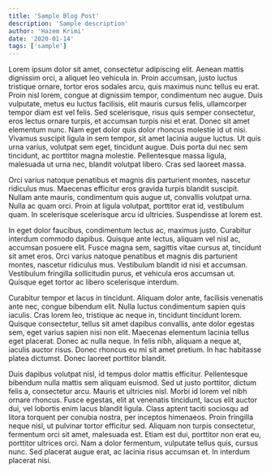```yaml
---
title: 'Sample Blog Post'
description: 'Sample description'
author: 'Hazem Krimi'
date: '2020-01-14'
tags: ['sample']
---
```


Lorem ipsum dolor sit amet, consectetur adipiscing elit. Aenean mattis dignissim orci, a aliquet leo vehicula in. Proin accumsan, justo luctus tristique ornare, tortor eros sodales arcu, quis maximus nunc tellus eu erat. Proin nisl lorem, congue at dignissim tempor, condimentum nec augue. Duis vulputate, metus eu luctus facilisis, elit mauris cursus felis, ullamcorper tempor diam est vel felis. Sed scelerisque, risus quis semper consectetur, eros lectus ornare turpis, et accumsan turpis nisi et erat. Donec sit amet elementum nunc. Nam eget dolor quis dolor rhoncus molestie id ut nisi. Vivamus suscipit ligula in sem tempor, sit amet lacinia augue luctus. Ut quis urna varius, volutpat sem eget, tincidunt augue. Duis porta dui nec sem tincidunt, ac porttitor magna molestie. Pellentesque massa ligula, malesuada ut urna nec, blandit volutpat libero. Cras sed laoreet massa.

Orci varius natoque penatibus et magnis dis parturient montes, nascetur ridiculus mus. Maecenas efficitur eros gravida turpis blandit suscipit. Nullam ante mauris, condimentum quis augue ut, convallis volutpat urna. Nulla ac quam orci. Proin at ligula volutpat, porttitor erat id, vestibulum quam. In scelerisque scelerisque arcu id ultricies. Suspendisse at lorem est.

In eget dolor faucibus, condimentum lectus ac, maximus justo. Curabitur interdum commodo dapibus. Quisque ante lectus, aliquam vel nisl ac, accumsan posuere elit. Fusce magna sem, sagittis vitae cursus at, tincidunt sit amet eros. Orci varius natoque penatibus et magnis dis parturient montes, nascetur ridiculus mus. Vestibulum blandit id nisi et accumsan. Vestibulum fringilla sollicitudin purus, et vehicula eros accumsan ut. Quisque eget tortor ac libero scelerisque interdum.

Curabitur tempor et lacus in tincidunt. Aliquam dolor ante, facilisis venenatis ante nec, congue bibendum elit. Nulla luctus condimentum sapien quis iaculis. Cras lorem leo, tristique ac neque in, tincidunt tincidunt lorem. Quisque consectetur, tellus sit amet dapibus convallis, ante dolor egestas sem, eget varius sapien nisi non elit. Maecenas elementum lacinia tellus eget placerat. Donec ac nulla neque. In felis nibh, aliquam a neque at, iaculis auctor risus. Donec rhoncus eu mi sit amet pretium. In hac habitasse platea dictumst. Donec laoreet porttitor blandit.

Duis dapibus volutpat nisl, id tempus dolor mattis efficitur. Pellentesque bibendum nulla mattis sem aliquam euismod. Sed ut justo porttitor, dictum felis a, consectetur arcu. Mauris et ultricies nisl. Morbi id lorem vel nibh ornare rhoncus. Fusce egestas, elit at venenatis tincidunt, lacus elit auctor dui, vel lobortis enim lacus blandit ligula. Class aptent taciti sociosqu ad litora torquent per conubia nostra, per inceptos himenaeos. Proin fringilla neque nisl, ut pulvinar tortor efficitur sed. Aliquam non turpis consectetur, fermentum orci sit amet, malesuada est. Etiam est dui, porttitor non erat eu, porttitor ultrices orci. Nam a dolor fermentum, vulputate tellus quis, cursus nunc. Sed placerat augue erat, ac lacinia risus accumsan et. In interdum placerat nisi.
